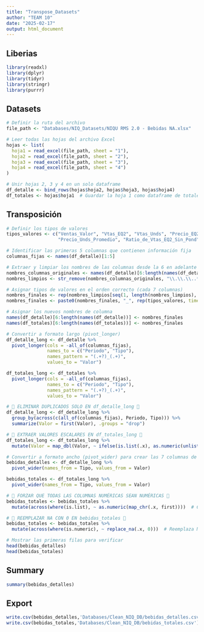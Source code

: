 ```yaml
---
title: "Transpose_Datasets"
author: "TEAM 10"
date: "2025-02-17"
output: html_document
---
```


## Liberias

```r
library(readxl)
library(dplyr)
library(tidyr)
library(stringr)
library(purrr)
```

## Datasets

```r
# Definir la ruta del archivo
file_path <- "Databases/NIQ_Datasets/NIQU RMS 2.0 - Bebidas NA.xlsx"

# Leer todas las hojas del archivo Excel
hojas <- list(
  hoja1 = read_excel(file_path, sheet = "1"),
  hoja2 = read_excel(file_path, sheet = "2"),
  hoja3 = read_excel(file_path, sheet = "3"),
  hoja4 = read_excel(file_path, sheet = "4")
)

# Unir hojas 2, 3 y 4 en un solo dataframe
df_detalle <- bind_rows(hojas$hoja2, hojas$hoja3, hojas$hoja4)
df_totales <- hojas$hoja1  # Guardar la hoja 1 como dataframe de totales
```

## Transposición
```r
# Definir los tipos de valores
tipos_valores <- c("Ventas_Valor", "Vtas_EQ2", "Vtas_Unds", "Precio_EQ2_Promedio",
                   "Precio_Unds_Promedio", "Ratio_de_Vtas_EQ2_Sin_Pond", "Dist_Num")

# Identificar las primeras 5 columnas que contienen información fija
columnas_fijas <- names(df_detalle)[1:5]

# Extraer y limpiar los nombres de las columnas desde la 6 en adelante
nombres_columnas_originales <- names(df_detalle)[6:length(names(df_detalle))]
nombres_limpios <- str_remove(nombres_columnas_originales, "\\.\\.\\..*")  # Elimina sufijos numéricos

# Asignar tipos de valores en el orden correcto (cada 7 columnas)
nombres_finales <- rep(nombres_limpios[seq(1, length(nombres_limpios), 7)], each = 7)
nombres_finales <- paste0(nombres_finales, "_", rep(tipos_valores, times = length(nombres_finales) / 7))

# Asignar los nuevos nombres de columna
names(df_detalle)[6:length(names(df_detalle))] <- nombres_finales
names(df_totales)[6:length(names(df_totales))] <- nombres_finales

# Convertir a formato largo (pivot_longer)
df_detalle_long <- df_detalle %>%
  pivot_longer(cols = -all_of(columnas_fijas),
               names_to = c("Periodo", "Tipo"),
               names_pattern = "(.+?)_(.+)",
               values_to = "Valor")

df_totales_long <- df_totales %>%
  pivot_longer(cols = -all_of(columnas_fijas),
               names_to = c("Periodo", "Tipo"),
               names_pattern = "(.+?)_(.+)",
               values_to = "Valor")

# 🔹 ELIMINAR DUPLICADOS SOLO EN df_detalle_long 🔹
df_detalle_long <- df_detalle_long %>%
  group_by(across(c(all_of(columnas_fijas), Periodo, Tipo))) %>%
  summarize(Valor = first(Valor), .groups = "drop")

# 🔹 EXTRAER VALORES ESCALARES EN df_totales_long 🔹
df_totales_long <- df_totales_long %>%
  mutate(Valor = map_dbl(Valor, ~ ifelse(is.list(.x), as.numeric(unlist(.x)[1]), as.numeric(.x))))  # Extrae el primer valor

# Convertir a formato ancho (pivot_wider) para crear las 7 columnas de tipos de valores
bebidas_detalles <- df_detalle_long %>%
  pivot_wider(names_from = Tipo, values_from = Valor)

bebidas_totales <- df_totales_long %>%
  pivot_wider(names_from = Tipo, values_from = Valor)

# 🔹 FORZAR QUE TODAS LAS COLUMNAS NUMÉRICAS SEAN NUMÉRICAS 🔹
bebidas_totales <- bebidas_totales %>%
  mutate(across(where(is.list), ~ as.numeric(map_chr(.x, first))))  # Convierte listas a números

# 🔹 REEMPLAZAR NA CON 0 EN bebidas_totales 🔹
bebidas_totales <- bebidas_totales %>%
  mutate(across(where(is.numeric), ~ replace_na(.x, 0)))  # Reemplaza NA con 0
```

```r
# Mostrar las primeras filas para verificar
head(bebidas_detalles)
head(bebidas_totales)
```

## Summary

```r
summary(bebidas_detalles)
```

## Export
```r
write.csv(bebidas_detalles,'Databases/Clean_NIQ_DB/bebidas_detalles.csv')
write.csv(bebidas_totales,'Databases/Clean_NIQ_DB/bebidas_totales.csv')
```


